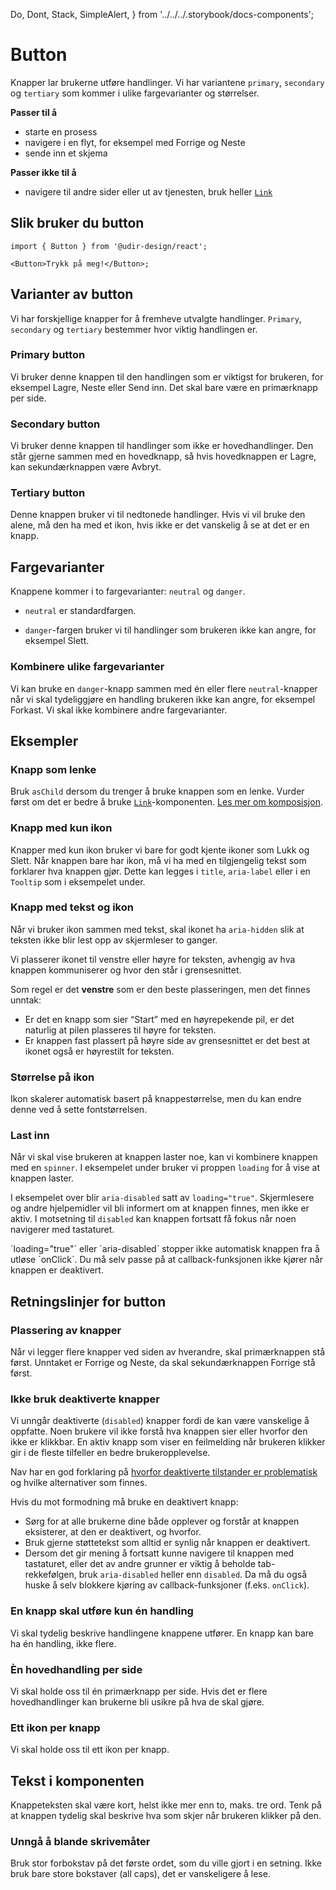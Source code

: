   Do,
  Dont,
  Stack,
  SimpleAlert,
} from '../../../.storybook/docs-components';

<Meta of={ButtonStories} />

# Button

Knapper lar brukerne utføre handlinger. Vi har variantene `primary`, `secondary` og `tertiary` som kommer i ulike fargevarianter og størrelser.

**Passer til å**

- starte en prosess
- navigere i en flyt, for eksempel med Forrige og Neste
- sende inn et skjema

**Passer ikke til å**

- navigere til andre sider eller ut av tjenesten, bruk heller [`Link`](/docs/components-link--docs)

## Slik bruker du button

<Primary />
<Controls />

```tsx
import { Button } from '@udir-design/react';

<Button>Trykk på meg!</Button>;
```

## Varianter av button

Vi har forskjellige knapper for å fremheve utvalgte handlinger. `Primary`, `secondary` og `tertiary` bestemmer hvor viktig handlingen er.

### Primary button

Vi bruker denne knappen til den handlingen som er viktigst for brukeren, for eksempel Lagre, Neste eller Send inn. Det skal bare være en primærknapp per side.

<Canvas of={ButtonStories.Primary} />

### Secondary button

Vi bruker denne knappen til handlinger som ikke er hovedhandlinger. Den står gjerne sammen med en hovedknapp, så hvis hovedknappen er Lagre, kan sekundærknappen være Avbryt.

<Canvas of={ButtonStories.Secondary} />

### Tertiary button

Denne knappen bruker vi til nedtonede handlinger. Hvis vi vil bruke den alene, må den ha med et ikon, hvis ikke er det vanskelig å se at det er en knapp.

<Canvas of={ButtonStories.Tertiary} />

## Fargevarianter

Knappene kommer i to fargevarianter: `neutral` og `danger`.

- `neutral` er standardfargen.

<Canvas of={ButtonStories.Neutral} />

- `danger`-fargen bruker vi til handlinger som brukeren ikke kan angre, for eksempel Slett.

<Canvas of={ButtonStories.Danger} />

### Kombinere ulike fargevarianter

Vi kan bruke en `danger`-knapp sammen med én eller flere `neutral`-knapper når vi skal tydeliggjøre en handling brukeren ikke kan angre, for eksempel Forkast. Vi skal ikke kombinere andre fargevarianter.

<Canvas of={ButtonStories.CombinedColors} />

## Eksempler

### Knapp som lenke

Bruk `asChild` dersom du trenger å bruke knappen som en lenke. Vurder først om det er bedre å bruke [`Link`](/docs/components-link--docs)-komponenten.
[Les mer om komposisjon](https://www.designsystemet.no/grunnleggende/for-utviklere/komposisjon).

<Canvas of={ButtonStories.AsLink} />

### Knapp med kun ikon

Knapper med kun ikon bruker vi bare for godt kjente ikoner som Lukk og Slett. Når knappen bare har ikon, må vi ha med en tilgjengelig tekst som forklarer hva knappen gjør. Dette kan legges i `title`, `aria-label` eller i en `Tooltip` som i eksempelet under.

<Canvas of={ButtonStories.IconOnly} />

### Knapp med tekst og ikon

Når vi bruker ikon sammen med tekst, skal ikonet ha `aria-hidden` slik at teksten ikke blir lest opp av skjermleser to ganger.

<Canvas of={ButtonStories.TextAndIcon} />

Vi plasserer ikonet til venstre eller høyre for teksten, avhengig av hva knappen kommuniserer og hvor den står i grensesnittet.

Som regel er det **venstre** som er den beste plasseringen, men det finnes unntak:

- Er det en knapp som sier “Start” med en høyrepekende pil, er det naturlig at pilen plasseres til høyre for teksten.
- Er knappen fast plassert på høyre side av grensesnittet er det best at ikonet også er høyrestilt for teksten.

### Størrelse på ikon

Ikon skalerer automatisk basert på knappestørrelse, men du kan endre denne ved å sette fontstørrelsen.

<Canvas of={ButtonStories.IconOnly} />

### Last inn

Når vi skal vise brukeren at knappen laster noe, kan vi kombinere knappen med en `spinner`.
I eksempelet under bruker vi proppen `loading` for å vise at knappen laster.

<Canvas of={ButtonStories.Loading} />

I eksempelet over blir `aria-disabled` satt av `loading="true"`. Skjermlesere og andre hjelpemidler vil bli informert om at knappen finnes, men ikke er aktiv. I motsetning til `disabled` kan knappen fortsatt få fokus når noen navigerer med tastaturet.

<SimpleAlert type="info" heading="Tips">
  `loading="true"` eller `aria-disabled` stopper ikke automatisk knappen fra å
  utløse `onClick`. Du må selv passe på at callback-funksjonen ikke kjører når
  knappen er deaktivert.
</SimpleAlert>

## Retningslinjer for button

### Plassering av knapper

Når vi legger flere knapper ved siden av hverandre, skal primærknappen stå først. Unntaket er Forrige og Neste, da skal sekundærknappen Forrige stå først.

### Ikke bruk deaktiverte knapper

Vi unngår deaktiverte (`disabled`) knapper fordi de kan være vanskelige å oppfatte. Noen brukere vil ikke forstå hva knappen sier eller hvorfor den ikke er klikkbar. En aktiv knapp som viser en feilmelding når brukeren klikker gir i de fleste tilfeller en bedre brukeropplevelse.

Nav har en god forklaring på [hvorfor deaktiverte tilstander er problematisk](https://aksel.nav.no/god-praksis/artikler/deaktiverte-tilstander) og hvilke alternativer som finnes.

<SimpleAlert type="info" heading="Tips">
Hvis du mot formodning må bruke en deaktivert knapp:

- Sørg for at alle brukerne dine både opplever og forstår at knappen eksisterer, at den er deaktivert, og hvorfor.
- Bruk gjerne støttetekst som alltid er synlig når knappen er deaktivert.
- Dersom det gir mening å fortsatt kunne navigere til knappen med tastaturet, eller det av andre grunner er viktig å beholde tab-rekkefølgen, bruk `aria-disabled` heller enn `disabled`. Da må du også huske å selv blokkere kjøring av callback-funksjoner (f.eks. `onClick`).

</SimpleAlert>

### En knapp skal utføre kun én handling

Vi skal tydelig beskrive handlingene knappene utfører. En knapp kan bare ha én handling, ikke flere.

<ButtonEx1 />

### Èn hovedhandling per side

Vi skal holde oss til én primærknapp per side. Hvis det er flere hovedhandlinger kan brukerne bli usikre på hva de skal gjøre.

<ButtonEx2 />

### Ett ikon per knapp

Vi skal holde oss til ett ikon per knapp.

<ButtonEx4 />

## Tekst i komponenten

Knappeteksten skal være kort, helst ikke mer enn to, maks. tre ord. Tenk på at knappen tydelig skal beskrive hva som skjer når brukeren klikker på den.

### Unngå å blande skrivemåter

Bruk stor forbokstav på det første ordet, som du ville gjort i en setning. Ikke bruk bare store bokstaver (all caps), det er vanskeligere å lese.

<ButtonEx5 />
